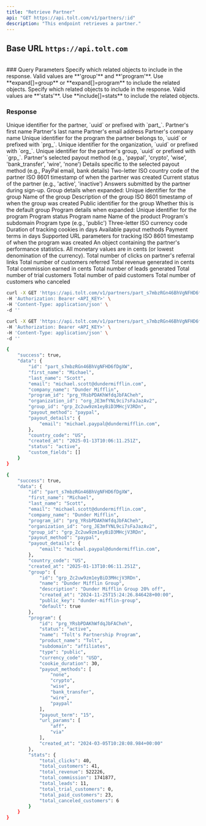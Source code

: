 ```yaml
---
title: "Retrieve Partner"
api: "GET https://api.tolt.com/v1/partners/:id"
description: "This endpoint retrieves a partner."
---
```


## Base URL `https://api.tolt.com`

<br />
### Query Parameters

<ParamField body="expand" type="array - optional">
  Specify which related objects to include in the response. Valid values are
  **'group'** and **'program'**. Use **expand[]=group** or **expand[]=program**
  to include the related objects.
</ParamField>

<ParamField body="include" type="array - optional">
  Specify which related objects to include in the response. Valid values are
  **'stats'**. Use **include[]=stats** to include the related objects.
</ParamField>

### Response

<ResponseField name="id" type="string">
  Unique identifier for the partner, `uuid` or prefixed with `part_`.
</ResponseField>

<ResponseField name="first_name" type="string">
  Partner's first name
</ResponseField>

<ResponseField name="last_name" type="string">
  Partner's last name
</ResponseField>

<ResponseField name="email" type="string">
  Partner's email address
</ResponseField>

<ResponseField name="company_name" type="string">
  Partner's company name
</ResponseField>

<ResponseField name="program_id" type="string">
  Unique identifier for the program the partner belongs to, `uuid` or prefixed
  with `prg_`.
</ResponseField>

<ResponseField name="organization_id" type="string">
  Unique identifier for the organization, `uuid` or prefixed with `org_`.
</ResponseField>

<ResponseField name="group_id" type="string">
  Unique identifier for the partner's group, `uuid` or prefixed with `grp_`.
</ResponseField>

<ResponseField name="payout_method" type="string">
  Partner's selected payout method (e.g., 'paypal', 'crypto', 'wise',
  'bank_transfer', 'wire', 'none')
</ResponseField>

<ResponseField name="payout_details" type="object">
  Details specific to the selected payout method (e.g., PayPal email, bank
  details)
</ResponseField>

<ResponseField name="country_code" type="string">
  Two-letter ISO country code of the partner
</ResponseField>

<ResponseField name="created_at" type="string">
  ISO 8601 timestamp of when the partner was created
</ResponseField>

<ResponseField name="status" type="string">
  Current status of the partner (e.g., 'active', 'inactive')
</ResponseField>

<ResponseField name="custom_fields" type="array">
  Answers submitted by the partner during sign-up.
</ResponseField>

<ResponseField name="group" type="object">
  <Expandable title="group" defaultOpen={false}>
    Group details when expanded:
    <ResponseField name="id" type="string">
      Unique identifier for the group
    </ResponseField>
    <ResponseField name="name" type="string">
      Name of the group
    </ResponseField>
    <ResponseField name="description" type="string">
      Description of the group
    </ResponseField>
    <ResponseField name="created_at" type="string">
      ISO 8601 timestamp of when the group was created
    </ResponseField>
    <ResponseField name="public_key" type="string">
      Public identifier for the group
    </ResponseField>
    <ResponseField name="default" type="boolean">
      Whether this is the default group
    </ResponseField>
  </Expandable>
</ResponseField>

<ResponseField name="program" type="object">
  <Expandable title="program" defaultOpen={false}>
    Program details when expanded:
    <ResponseField name="id" type="string">
      Unique identifier for the program
    </ResponseField>
    <ResponseField name="status" type="string">
      Program status
    </ResponseField>
    <ResponseField name="name" type="string">
      Program name
    </ResponseField>
    <ResponseField name="product_name" type="string">
      Name of the product
    </ResponseField>
    <ResponseField name="subdomain" type="string">
      Program's subdomain
    </ResponseField>
    <ResponseField name="type" type="string">
      Program type (e.g., 'public')
    </ResponseField>
    <ResponseField name="currency_code" type="string">
      Three-letter ISO currency code
    </ResponseField>
    <ResponseField name="cookie_duration" type="integer">
      Duration of tracking cookies in days
    </ResponseField>
    <ResponseField name="payout_methods" type="array">
      Available payout methods
    </ResponseField>
    <ResponseField name="payout_term" type="string">
      Payment terms in days
    </ResponseField>
    <ResponseField name="url_params" type="array">
      Supported URL parameters for tracking
    </ResponseField>
    <ResponseField name="created_at" type="string">
      ISO 8601 timestamp of when the program was created
    </ResponseField>
  </Expandable>
</ResponseField>

<ResponseField name="stats" type="object">
  <Expandable title="stats" defaultOpen={false}>
    An object containing the partner's performance statistics. All monetary
    values are in cents (or lowest denomination of the currency).
    <ResponseField name="total_clicks" type="integer">
      Total number of clicks on partner's referral links
    </ResponseField>
    <ResponseField name="total_customers" type="integer">
      Total number of customers referred
    </ResponseField>
    <ResponseField name="total_revenue" type="integer">
      Total revenue generated in cents
    </ResponseField>
    <ResponseField name="total_commission" type="integer">
      Total commission earned in cents
    </ResponseField>
    <ResponseField name="total_leads" type="integer">
      Total number of leads generated
    </ResponseField>
    <ResponseField name="total_trial_customers" type="integer">
      Total number of trial customers
    </ResponseField>
    <ResponseField name="total_paid_customers" type="integer">
      Total number of paid customers
    </ResponseField>
    <ResponseField name="total_canceled_customers" type="integer">
      Total number of customers who canceled
    </ResponseField>
  </Expandable>
</ResponseField>

<RequestExample>

```bash cURL
curl -X GET 'https://api.tolt.com/v1/partners/part_s7mbzRGn46BhVgNFHD6fDgXW' \
-H 'Authorization: Bearer <API_KEY>' \
-H 'Content-Type: application/json' \
-d ''
```

```bash cURL - Expand & Include
curl -X GET 'https://api.tolt.com/v1/partners/part_s7mbzRGn46BhVgNFHD6fDgXW&expand[]=group&expand[]=program&include[]=stats' \
-H 'Authorization: Bearer <API_KEY>' \
-H 'Content-Type: application/json' \
-d ''
```

</RequestExample>

<ResponseExample>

```bash Response
{
    "success": true,
    "data": {
        "id": "part_s7mbzRGn46BhVgNFHD6fDgXW",
        "first_name": "Michael",
        "last_name": "Scott",
        "email": "michael.scott@dundermifflin.com",
        "company_name": "Dunder Mifflin",
        "program_id": "prg_YRsbPDAKhWfdqJbFACheh",
        "organization_id": "org_JE3mfYNL9ci7sFaJazAv2",
        "group_id": "grp_Zc2uw9zm1eyBiD3MHcjV3RDn",
        "payout_method": "paypal",
        "payout_details": {
            "email": "michael.paypal@dundermifflin.com",
        },
        "country_code": "US",
        "created_at": "2025-01-13T10:06:11.251Z",
        "status": "active",
        "custom_fields": []
    }
}
```

```bash Expand & Include Response
{
    "success": true,
    "data": {
        "id": "part_s7mbzRGn46BhVgNFHD6fDgXW",
        "first_name": "Michael",
        "last_name": "Scott",
        "email": "michael.scott@dundermifflin.com",
        "company_name": "Dunder Mifflin",
        "program_id": "prg_YRsbPDAKhWfdqJbFACheh",
        "organization_id": "org_JE3mfYNL9ci7sFaJazAv2",
        "group_id": "grp_Zc2uw9zm1eyBiD3MHcjV3RDn",
        "payout_method": "paypal",
        "payout_details": {
            "email": "michael.paypal@dundermifflin.com",
        },
        "country_code": "US",
        "created_at": "2025-01-13T10:06:11.251Z",
        "group": {
            "id": "grp_Zc2uw9zm1eyBiD3MHcjV3RDn",
            "name": "Dunder Mifflin Group",
            "description": "Dunder Mifflin Group 20% off",
            "created_at": "2024-11-25T15:24:26.846428+00:00",
            "public_key": "dunder-mifflin-group",
            "default": true
        },
        "program": {
            "id": "prg_YRsbPDAKhWfdqJbFACheh",
            "status": "active",
            "name": "Tolt's Partnership Program",
            "product_name": "Tolt",
            "subdomain": "affiliates",
            "type": "public",
            "currency_code": "USD",
            "cookie_duration": 30,
            "payout_methods": [
                "none",
                "crypto",
                "wise",
                "bank_transfer",
                "wire",
                "paypal"
            ],
            "payout_term": "15",
            "url_params": [
                "aff",
                "via"
            ],
            "created_at": "2024-03-05T10:28:08.984+00:00"
        },
        "stats": {
            "total_clicks": 40,
            "total_customers": 41,
            "total_revenue": 522226,
            "total_commission": 1741877,
            "total_leads": 11,
            "total_trial_customers": 0,
            "total_paid_customers": 23,
            "total_canceled_customers": 6
        }
    }
}
```

</ResponseExample>
